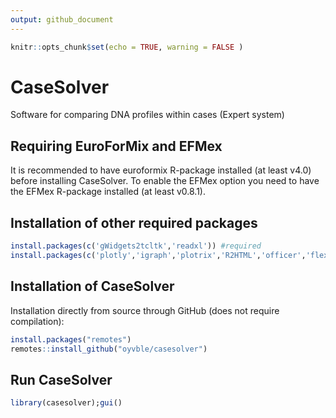 ```yaml
---
output: github_document
---
```


```r
knitr::opts_chunk$set(echo = TRUE, warning = FALSE )
```


# CaseSolver
Software for comparing DNA profiles within cases (Expert system)


## Requiring EuroForMix and EFMex
It is recommended to have euroformix R-package installed (at least v4.0) before installing CaseSolver.
To enable the EFMex option you need to have the EFMex R-package installed (at least v0.8.1).

## Installation of other required packages

```r
install.packages(c('gWidgets2tcltk','readxl')) #required
install.packages(c('plotly','igraph','plotrix','R2HTML','officer','flextable')) #useful
```

## Installation of CaseSolver
Installation directly from source through GitHub (does not require compilation):
```r
install.packages("remotes")
remotes::install_github("oyvble/casesolver")
```

## Run CaseSolver
```r
library(casesolver);gui() 
```

